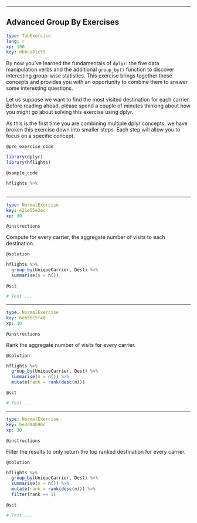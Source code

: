 ---

## Advanced Group By Exercises

```yaml
type: TabExercise 
lang: r 
xp: 100 
key: dbbca81c55
```

By now you've learned the fundamentals of `dplyr`: the five data manipulation verbs and the additional `group_by()` function to discover interesting group-wise statistics. This exercise brings together these concepts and provides you with an opportunity to combine them to answer some interesting questions.

Let us suppose we want to find the most visited destination for each carrier. Before reading ahead, please spend a couple of minutes thinking about how you might go about solving this exercise using dplyr.

As this is the first time you are combining multiple dplyr concepts, we have broken this exercise down into smaller steps. Each step will allow you to focus on a specific concept.

`@pre_exercise_code`

```r
library(dplyr)
library(hflights)
```

`@sample_code`

```r
hflights %>%
  
```

***

```yaml
type: NormalExercise 
key: 421e55e2ec
xp: 30
```

`@instructions`

Compute for every carrier, the aggregate number of visits to each destination.

`@solution`

```r
hflights %>% 
  group_by(UniqueCarrier, Dest) %>%
  summarise(n = n())
```

`@sct`

```r
# Test ...
```

***

```yaml
type: NormalExercise 
key: 6eb56c5f40
xp: 30
```

`@instructions`

Rank the aggregate number of visits for every carrier.

`@solution`

```r
hflights %>% 
  group_by(UniqueCarrier, Dest) %>%
  summarise(n = n()) %>%
  mutate(rank = rank(desc(n)))
```

`@sct`

```r
# Test ...
```

***

```yaml
type: NormalExercise 
key: be3d94b96c
xp: 30
```

`@instructions`

Filter the results to only return the top ranked destination for every carrier.

`@solution`

```r
hflights %>% 
  group_by(UniqueCarrier, Dest) %>%
  summarise(n = n()) %>%
  mutate(rank = rank(desc(n))) %>%
  filter(rank == 1)
```

`@sct`

```r
# Test ...
```
